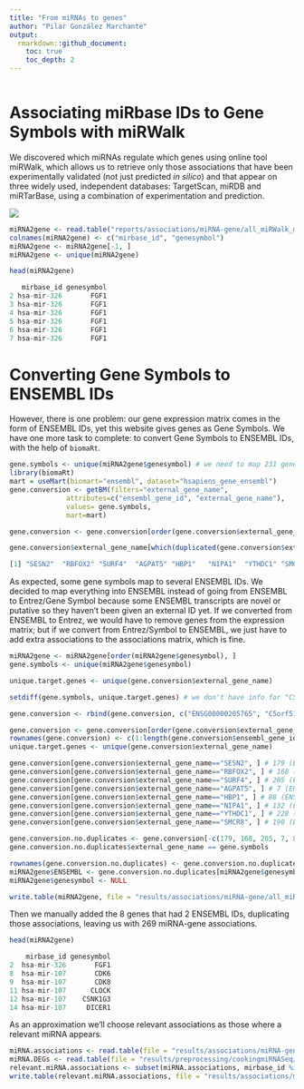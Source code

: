 ```yaml
---
title: "From miRNAs to genes"
author: "Pilar González Marchante"
output: 
  rmarkdown::github_document:
    toc: true
    toc_depth: 2
---
```


```r
```

# Associating miRbase IDs to Gene Symbols with miRWalk

We discovered which miRNAs regulate which genes using online tool miRWalk, which allows us to retrieve only those associations that have been experimentally validated (not just predicted *in silico*) and that appear on three widely used, independent databases: TargetScan, miRDB and miRTarBase, using a combination of experimentation and prediction.

![](miRWalk.png)

```r
miRNA2gene <- read.table("reports/associations/miRNA-gene/all_miRWalk_miRNA_Targets.txt")
colnames(miRNA2gene) <- c("mirbase_id", "genesymbol")
miRNA2gene <- miRNA2gene[-1, ]
miRNA2gene <- unique(miRNA2gene)
```


```r
head(miRNA2gene)

   mirbase_id genesymbol
2 hsa-mir-326       FGF1
3 hsa-mir-326       FGF1
4 hsa-mir-326       FGF1
5 hsa-mir-326       FGF1
6 hsa-mir-326       FGF1
7 hsa-mir-326       FGF1
```


# Converting Gene Symbols to ENSEMBL IDs

However, there is one problem: our gene expression matrix comes in the form of ENSEMBL IDs, yet this website gives genes as Gene Symbols. We have one more task to complete: to convert Gene Symbols to ENSEMBL IDs, with the help of `biomaRt`.

```r
gene.symbols <- unique(miRNA2gene$genesymbol) # we need to map 231 genes
library(biomaRt)
mart = useMart(biomart="ensembl", dataset="hsapiens_gene_ensembl")
gene.conversion <- getBM(filters="external_gene_name",
              attributes=c("ensembl_gene_id", "external_gene_name"), 
              values= gene.symbols,
              mart=mart)
```


```r
gene.conversion <- gene.conversion[order(gene.conversion$external_gene_name), ]
```


```r
gene.conversion$external_gene_name[which(duplicated(gene.conversion$external_gene_name))]

[1] "SESN2"  "RBFOX2" "SURF4"  "AGPAT5" "HBP1"   "NIPA1"  "YTHDC1" "SMCR8" 
```

As expected, some gene symbols map to several ENSEMBL IDs. We decided to map everything into ENSEMBL instead of going from ENSEMBL to Entrez/Gene Symbol because some ENSEMBL transcripts are novel or putative so they haven't been given an external ID yet. If we converted from ENSEMBL to Entrez, we would have to remove genes from the expression matrix; but if we convert from Entrez/Symbol to ENSEMBL, we just have to add extra associations to the associations matrix, which is fine.

```r
miRNA2gene <- miRNA2gene[order(miRNA2gene$genesymbol), ]
gene.symbols <- unique(miRNA2gene$genesymbol)

unique.target.genes <- unique(gene.conversion$external_gene_name)

setdiff(gene.symbols, unique.target.genes) # we don't have info for "C5orf51" but this is because it's a synonym for RIMOC1, so we will have to manually add ENSG00000205765

gene.conversion <- rbind(gene.conversion, c("ENSG00000205765", "C5orf51"))

gene.conversion <- gene.conversion[order(gene.conversion$external_gene_name), ]
rownames(gene.conversion) <- c(1:length(gene.conversion$ensembl_gene_id))
unique.target.genes <- unique(gene.conversion$external_gene_name)
```


```r
gene.conversion[gene.conversion$external_gene_name=="SESN2", ] # 179 (ENSG00000285069), 180 (ENSG00000130766)
gene.conversion[gene.conversion$external_gene_name=="RBFOX2", ] # 168 (ENSG00000277564), 169 (ENSG00000100320)
gene.conversion[gene.conversion$external_gene_name=="SURF4", ] # 205 (ENSG00000280951), 206 (ENSG00000148248)
gene.conversion[gene.conversion$external_gene_name=="AGPAT5", ] # 7 (ENSG00000284980), 8 (ENSG00000155189)
gene.conversion[gene.conversion$external_gene_name=="HBP1", ] # 88 (ENSG00000283847), 89 (ENSG00000105856)
gene.conversion[gene.conversion$external_gene_name=="NIPA1", ] # 132 (ENSG00000288478), 133 (ENSG00000170113)
gene.conversion[gene.conversion$external_gene_name=="YTHDC1", ] # 228 (ENSG00000275272), 229 (ENSG00000083896)
gene.conversion[gene.conversion$external_gene_name=="SMCR8", ] # 190 (ENSG00000283741), 191 (ENSG00000176994)

gene.conversion.no.duplicates <- gene.conversion[-c(179, 168, 205, 7, 88, 132, 228, 190), ]
gene.conversion.no.duplicates$external_gene_name == gene.symbols

rownames(gene.conversion.no.duplicates) <- gene.conversion.no.duplicates$external_gene_name
miRNA2gene$ENSEMBL <- gene.conversion.no.duplicates[miRNA2gene$genesymbol, ]$ensembl_gene_id
miRNA2gene$genesymbol <- NULL

write.table(miRNA2gene, file = "results/associations/miRNA-gene/all_miRWalk_miRNA_Targets.txt", sep = "\t", row.names = FALSE, quote = FALSE)
```

Then we manually added the 8 genes that had 2 ENSEMBL IDs, duplicating those associations, leaving us with 269 miRNA-gene associations.

```r
head(miRNA2gene)

    mirbase_id genesymbol
2  hsa-mir-326       FGF1
8  hsa-mir-107       CDK6
9  hsa-mir-107       CDK8
11 hsa-mir-107      CLOCK
12 hsa-mir-107    CSNK1G3
14 hsa-mir-107     DICER1 
```

As an approximation we'll choose relevant associations as those where a relevant miRNA appears.

```r
miRNA.associations <- read.table(file = "results/associations/miRNA-gene/all_miRWalk_miRNA_Targets.txt", header = TRUE)
miRNA.DEGs <- read.table(file = "results/preprocessing/cookingmiRNASeq/common.miRNA.DEGs.txt")
relevant.miRNA.associations <- subset(miRNA.associations, mirbase_id %in% miRNA.DEGs$V1) # 35 miRNA-gene associations are relevant per this criterion
write.table(relevant.miRNA.associations, file = "results/associations/miRNA-gene/DEG_miRWalk_miRNA_Targets.txt", sep = "\t", quote = FALSE, row.names = FALSE, col.names = FALSE)
```

